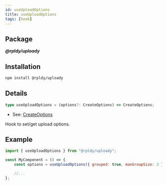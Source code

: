 ```yaml
---
id: useUploadOptions
title: useUploadOptions
tags: [hook]
---
```


## Package

**_@rpldy/uploady_**

## Installation

```bash npm2yarn
npm install @rpldy/uploady
```

## Details

```typescript
type useUploadOptions = (options?: CreateOptions) => CreateOptions;
```

- See: [CreateOptions](../types#createoptions)

Hook to set/get upload options.

## Example

```javascript
import { useUploadOptions } from "@rpldy/uploady";

const MyComponent = () => {
    const options = useUploadOptions({ grouped: true, maxGroupSize: 3 });

    //...
};
```
